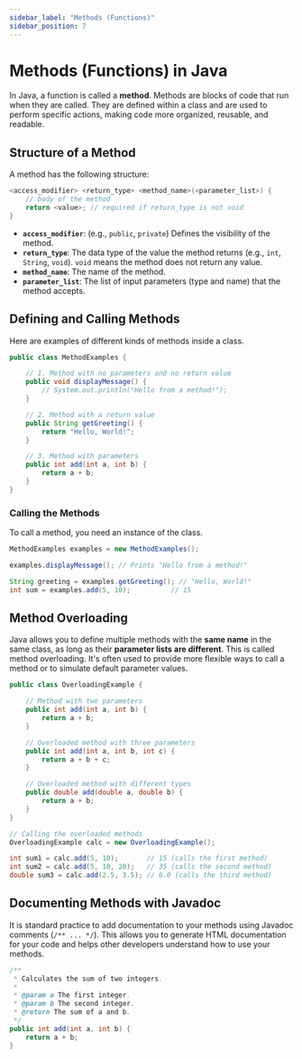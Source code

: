 ```yaml
---
sidebar_label: "Methods (Functions)"
sidebar_position: 7
---
```


# Methods (Functions) in Java

In Java, a function is called a **method**. Methods are blocks of code that run when they are called. They are defined within a class and are used to perform specific actions, making code more organized, reusable, and readable.

## Structure of a Method

A method has the following structure:

```java
<access_modifier> <return_type> <method_name>(<parameter_list>) {
    // body of the method
    return <value>; // required if return_type is not void
}
```

-   **`access_modifier`**: (e.g., `public`, `private`) Defines the visibility of the method.
-   **`return_type`**: The data type of the value the method returns (e.g., `int`, `String`, `void`). `void` means the method does not return any value.
-   **`method_name`**: The name of the method.
-   **`parameter_list`**: The list of input parameters (type and name) that the method accepts.

## Defining and Calling Methods

Here are examples of different kinds of methods inside a class.

```java
public class MethodExamples {

    // 1. Method with no parameters and no return value
    public void displayMessage() {
        // System.out.println("Hello from a method!");
    }

    // 2. Method with a return value
    public String getGreeting() {
        return "Hello, World!";
    }

    // 3. Method with parameters
    public int add(int a, int b) {
        return a + b;
    }
}
```

### Calling the Methods

To call a method, you need an instance of the class.

```java
MethodExamples examples = new MethodExamples();

examples.displayMessage(); // Prints "Hello from a method!"

String greeting = examples.getGreeting(); // "Hello, World!"
int sum = examples.add(5, 10);          // 15
```

## Method Overloading

Java allows you to define multiple methods with the **same name** in the same class, as long as their **parameter lists are different**. This is called method overloading. It's often used to provide more flexible ways to call a method or to simulate default parameter values.

```java
public class OverloadingExample {

    // Method with two parameters
    public int add(int a, int b) {
        return a + b;
    }

    // Overloaded method with three parameters
    public int add(int a, int b, int c) {
        return a + b + c;
    }

    // Overloaded method with different types
    public double add(double a, double b) {
        return a + b;
    }
}

// Calling the overloaded methods
OverloadingExample calc = new OverloadingExample();

int sum1 = calc.add(5, 10);       // 15 (calls the first method)
int sum2 = calc.add(5, 10, 20);   // 35 (calls the second method)
double sum3 = calc.add(2.5, 3.5); // 6.0 (calls the third method)
```

## Documenting Methods with Javadoc

It is standard practice to add documentation to your methods using Javadoc comments (`/** ... */`). This allows you to generate HTML documentation for your code and helps other developers understand how to use your methods.

```java
/**
 * Calculates the sum of two integers.
 *
 * @param a The first integer.
 * @param b The second integer.
 * @return The sum of a and b.
 */
public int add(int a, int b) {
    return a + b;
}
```